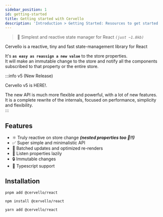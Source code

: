 ```yaml
---
sidebar_position: 1
id: getting-started
title: Getting started with Cervello
description: 'Introduction > Getting Started: Resources to get started learning and using Cervello'
---
```


> 🤯 Simplest and reactive state manager for React _`(just ~1.8kb)`_

Cervello is a reactive, tiny and fast state-management library for React

It's **`as easy as reassign a new value`** to the store properties. <br/>It will make an immutable change to the store and notify all the components subscribed
to that property or the entire store.

:::info v5 (New Release)
<!-- Cervello v5 is in beta, and it's not recommended for production yet. <br/> -->
<!-- For stable (latest) version docs, go to [Legacy version docs](/docs/legacy-version-docs/api-reference/store) <br/> -->
<!---->
<!-- The v5 is a complete rewrite of internals with a new hooks API and new features. <br/> -->
<!-- Focused on performance, simplicity and flexibility. -->

Cervello v5 is HERE!. <br/>

The new API is much more flexible and powerful, with a lot of new features. <br/>
It is a complete rewrite of the internals, focused on performance, simplicity and flexibility. <br/>
:::

## Features

- ⚛️ Truly reactive on store change **_(nested properties too 🚀!!)_**
- ✅ Super simple and minimalistic API
- 🚀 Batched updates and optimized re-renders
- 🐨 Listen properties lazily
- 🔒 Immutable changes
- 🔑 Typescript support

## Installation

<Tabs groupId="pkg-manager">
  <TabItem value="pnpm" label="pnpm">

    pnpm add @cervello/react
  </TabItem>
  <TabItem value="npm" label="npm">

    npm install @cervello/react
  </TabItem>
  <TabItem value="yarn" label="yarn">

    yarn add @cervello/react
  </TabItem>
</Tabs>
